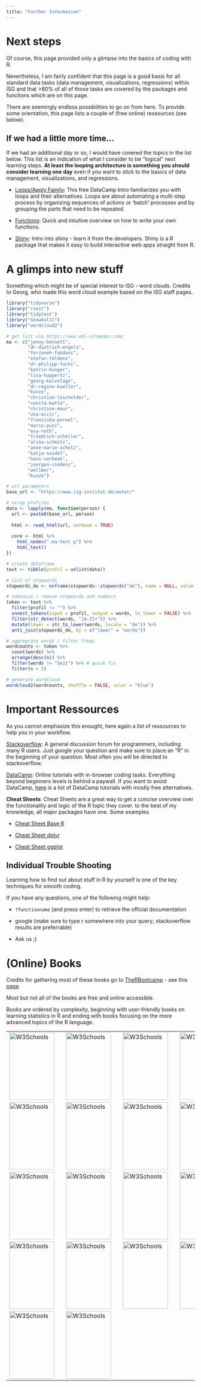 ---
title: "Further Information"
---
<script src="hideOutput.js"></script>

# Next steps

Of course, this page provided only a glimpse into the basics of coding with R. 

Nevertheless, I am fairly confident that this page is a good basis for all standard data tasks (data management, visualizations, regressions) within ISG and that >80% of all of those tasks are covered by the packages and functions which are on this page. 

There are seemingly endless possibilities to go on from here. To provide some orientation, this page lists a couple of (free online) ressources (see below).

## If we had a little more time...

If we had an additional day or so, I would have covered the topics in the list below. This list is an indication of what I consider to be "logical" next learning steps. **At least the looping architecture is something you should consider learning one day** even if you want to stick to the basics of data management, visualizations, and regressions. 

- [Loops/Apply Family](https://www.datacamp.com/community/tutorials/tutorial-on-loops-in-r): This free DataCamp Intro familiarizes you with loops and their alternatives. Loops are about automating a multi-step process by organizing sequences of actions or ‘batch’ processes and by grouping the parts that need to be repeated.

- [Functions](https://www.tutorialspoint.com/r/r_functions.htm): Quick and intuitive overview on how to write your own functions.

- [Shiny](https://shiny.rstudio.com/articles/basics.html): Intro into shiny - learn it from the developers. Shiny is a R package that makes it easy to build interactive web apps straight from R. 

# A glimps into new stuff

Something which might be of special interest to ISG - word clouds. 
Credits to Georg, who made this word cloud example based on the ISG staff pages. 

<div class="fold s">

```{r, message=FALSE}
library("tidyverse")
library("rvest")
library("tidytext")
library("SnowballC")
library("wordcloud2")

# get list via https://www.xml-sitemaps.com/
ma <- c("jenny-bennett", 
        "dr-dietrich-engels", 
        "ferzaneh-fakdani", 
        "stefan-feldens", 
        "dr-philipp-fuchs", 
        "katrin-hunger", 
        "lisa-huppertz", 
        "georg-kalvelage", 
        "dr-regine-koeller", 
        "kunze", 
        "christian-loschelder", 
        "vanita-matta", 
        "christine-maur", 
        "uta-micic", 
        "franziska-porwol", 
        "marco-puxi", 
        "eva-roth", 
        "friedrich-scheller", 
        "alina-schmitz", 
        "anne-marie-scholz", 
        "katja-seidel", 
        "hans-verbeek", 
        "juergen-viedenz", 
        "wellmer", 
        "kunze")

# url parameters
base_url <- "https://www.isg-institut.de/autor/"

# scrap profiles  
data <- lapply(ma, function(person) {
  url <- paste0(base_url, person)
  
  html <- read_html(url, verbose = TRUE)
  
  core <- html %>%
    html_nodes(".ma-text p") %>% 
    html_text()
})

# create dataframe
text <- tibble(profil = unlist(data))

# list of stopwords
stopwords_de <- enframe(stopwords::stopwords("de"), name = NULL, value = "words")

# tokenize / remove stopwords and numbers 
token <- text %>%
  filter(profil != "") %>%
  unnest_tokens(input = profil, output = words, to_lower = FALSE) %>%
  filter(str_detect(words, "[A-Z]+")) %>%
  mutate(lower = str_to_lower(words, locale = "de")) %>%
  anti_join(stopwords_de, by = c("lower" = "words"))

# aggregrate words / filter freqs
wordcounts <- token %>%
  count(words) %>%
  arrange(desc(n)) %>%
  filter(words != "Seit") %>% # quick fix
  filter(n > 2)

# generate wordcloud
wordcloud2(wordcounts, shuffle = FALSE, color = "blue") 


```

</div>

# Important Ressources

As you cannot emphasize this enought, here again a list of ressources to help you in your workflow. 

[Stackoverflow](https://www.stackoverflow.com/):
A general discussion forum for programmers, including many R users.
Just google your question and make sure to place an "R" in the beginning of your question. Most often you will be directed to stackoverflow. 

[DataCamp](https://www.datacamp.com/):
Online tutorials with in-browser coding tasks. Everything beyond beginners levels is behind a paywall. 
If you want to avoid DataCamp, [here](https://docs.google.com/spreadsheets/d/1LtaeWPzEhRiy-kdNZBn0gPwc6aTYkWtt6Cau6PzcXuo/edit#gid=0) is a list of DataCamp tutorials with mostly free alternatives.

**Cheat Sheets**:
Cheat Sheets are a great way to get a concise overview over the functionality and logic of the R topic they cover. to the best of my knowledge, all major packages have one. Some examples

* [Cheat Sheet Base R](https://www.rstudio.com/wp-content/uploads/2016/05/base-r.pdf)

* [Cheat Sheet dplyr](https://www.rstudio.com/wp-content/uploads/2015/02/data-wrangling-cheatsheet.pdf)

* [Cheat Sheet ggplot](https://www.rstudio.com/wp-content/uploads/2015/03/ggplot2-cheatsheet.pdf)


## Individual Trouble Shooting

Learning how to find out about stuff in R by yourself is one of the key techniques for smooth coding. 

If you have any questions, one of the following might help:

* `?functionname` (and press enter) to retrieve the official documentation

* google (make sure to type r somewhere into your query; stackoverflow results are preferrable)

* Ask us ;) 


# (Online) Books
Credits for gathering most of these books go to [TheRBootcamp](https://therbootcamp.github.io/) - see this [page](https://therbootcamp.github.io/R4DS_2019Feb/_sessions/NextSteps/NextSteps.html#13).

Most but not all of the books are free and online accessible. 

Books are ordered by complexity, beginning with user-friendly books on learning statistics in R and ending with books focusing on the more advanced topics of the R language.


<table width="100%" style="cellspacing:0; cellpadding:0; border:none">
  <tr>    
  
  <td>
  <a href="https://bookdown.org/ndphillips/YaRrr/"><img border="0" alt="W3Schools" src="https://bookdown.org/ndphillips/YaRrr/images/YaRrr_Cover.jpg" height="180" width="120" ></a>
  <td>

<td>  
  <a href="http://www.urfie.net/"><img border="0" alt="W3Schools" src="http://www.urfie.net/URfIE-Front-sm.png" height="180" width="120" ></a>
<td>

<td>  
  <a href="https://uk.sagepub.com/en-gb/eur/discovering-statistics-using-r/book236067"><img border="0" alt="W3Schools" src="https://i2.wp.com/www.discoveringstatistics.com/wp-content/uploads/2017/01/dsur_cover.png?w=366&ssl=1" height="180" width="120" ></a>
<td>
  
<td>
  <a href="http://r4ds.had.co.nz/"><img border="0" alt="W3Schools" src="http://r4ds.had.co.nz/cover.png" height="180" width="120" ></a>
<td>

  <tr>

  <td>
  <a href="https://rstudio-education.github.io/hopr/"><img border="0" alt="W3Schools" src="https://covers.oreillystatic.com/images/0636920028574/cat.gif" height="180" width="120" ></a>
  <td>
  
  <td>
  <a href="http://ggplot2.org/book/"><img border="0" alt="W3Schools" src="http://t1.gstatic.com/images?q=tbn:ANd9GcQNvhEpXp9OwvqVosEh-UecM3TNbhdb1eVZp3LywUcXGeVC3scQ" height="180" width="120" ></a>
  <td>  
  
    <td>
  <a href="https://socviz.co/"><img border="0" alt="W3Schools" src="https://images-na.ssl-images-amazon.com/images/I/410TgmQuARL._SX398_BO1,204,203,200_.jpg" height="180" width="120" ></a>
  <td>  
  
  <td>
  <a href="https://www.tidytextmining.com/"><img border="0" alt="W3Schools" src="https://www.tidytextmining.com/images/cover.png" height="180" width="120" ></a>
  <td>
  
  <tr>
  
  <td>
  <a href="http://appliedpredictivemodeling.com/"><img border="0" alt="W3Schools" src="http://static1.squarespace.com/static/51156277e4b0b8b2ffe11c00/t/51157487e4b0b8b2ffe16829/1528129266590/?format=1500w" height="180" width="120" ></a>
  <td>

  <td>
  <a href="http://www-bcf.usc.edu/~gareth/ISL/ISLR%20First%20Printing.pdf"><img border="0" alt="W3Schools" src="https://images-na.ssl-images-amazon.com/images/I/41EaH4W9LVL._SX332_BO1,204,203,200_.jpg" height="180" width="120" ></a>
  <td>
    
  <td>
  <a href="https://www.amazon.com/Doing-Bayesian-Data-Analysis-Second/dp/0124058884"><img border="0" alt="W3Schools" src="https://images-na.ssl-images-amazon.com/images/I/41JJqbhHZuL._SX404_BO1,204,203,200_.jpg" height="180" width="120" ></a>
  <td>
  
  <td>
  <a href="https://www.manning.com/books/deep-learning-with-r"><img border="0" alt="W3Schools" src="https://images-na.ssl-images-amazon.com/images/I/51h5d4dYaoL._SX396_BO1,204,203,200_.jpg" height="180" width="120" ></a>
  <td>
  
  <tr>

  <td>
  <a href="https://csgillespie.github.io/efficientR/"><img border="0" alt="W3Schools" src="https://csgillespie.github.io/efficientR/figures/f0_web.png" height="180" width="120" ></a>
  <td>
  
  <td>
  <a href="www.rcpp.org/"><img border="0" alt="W3Schools" src="http://t3.gstatic.com/images?q=tbn:ANd9GcSO9T6JQYtpQgcaCXudbqMB-fnvTjGowsnmeh9-BQku3zveR4-J" height="180" width="120" ></a>
  <td>
  
  <td>
  <a href="https://www.wiley.com/en-us/The+R+Book%2C+2nd+Edition-p-9780470973929"><img border="0" alt="W3Schools" src="https://media.wiley.com/product_data/coverImage300/27/04709739/0470973927.jpg" height="180" width="120" ></a>
  <td>
  
  <td>
  <a href="http://adv-r.had.co.nz/"><img border="0" alt="W3Schools" src="https://images.tandf.co.uk/common/jackets/amazon/978146658/9781466586963.jpg" height="180" width="120" ></a>
  <td>
  
  <tr>

  <td>
  <a href="http://r-pkgs.had.co.nz/"><img border="0" alt="W3Schools" src="http://t3.gstatic.com/images?q=tbn:ANd9GcQdwOQxaWZnTc2s55ltS2NL8jpxbnD0sEC6QNPiHKPrIM-AHmAB" height="180" width="120" ></a>
  <td>
  
  <td>
  <a href="https://images-na.ssl-images-amazon.com/images/I/41eCbcQARTL._SX342_BO1,204,203,200_.jpg"><img border="0" alt="W3Schools" src="https://images-na.ssl-images-amazon.com/images/I/41eCbcQARTL._SX342_BO1,204,203,200_.jpg" height="180" width="120" ></a>
  <td>

  
</table>
 